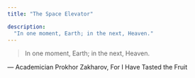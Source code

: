 ---
title: "The Space Elevator"

description:
  "In one moment, Earth; in the next, Heaven."
---

> In one moment, Earth; in the next, Heaven.
<figcaption>
  — Academician Prokhor Zakharov, For I Have Tasted the Fruit
</figcaption>